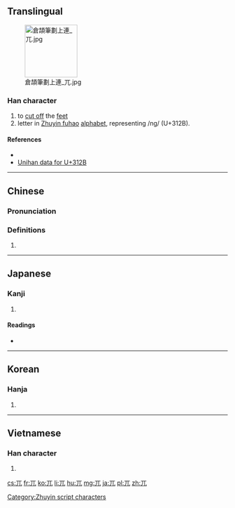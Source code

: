 ==Translingual==
[[File:倉頡筆劃上連 兀.jpg|right|border|120px]]
===Han character===
{{Han char|rn=10|rad=儿|as=01|sn=3|four=1021<sub>0</sub>|canj=一山 (MU)|ids=⿱[[一]][[儿]]}}

# to [[cut off]] the [[feet]]
# letter in [[Zhuyin fuhao]] [[alphabet]], representing /ng/ (U+312B).

====References====
* {{Han ref|kx=0123.020|dkj=01337|dj=0257.220|hdz=10264.050|uh=5140|ud=20800|bh=A461|bd=42081}}
* [http://www.unicode.org/charts/PDF/U3100.pdf Unihan data for U+312B]  <!-- it's not Unihan -->
[[Category:Zhuyin script characters]]

----

==Chinese==
{{zh-forms}}

===Pronunciation===
{{zh-pron
|m=wù
|c=ngat6
|mc=y
|oc=y
|ma=
|cat=v
}}

===Definitions===
# {{rfdef|lang=zh}}

----

==Japanese==

===Kanji===
{{ja-kanji|grade=|rs=儿01}}

# {{defn|lang=ja|sort=儿01}}

====Readings====
* {{ja-readings|on=[[こつ]] (kotsu), [[ごつ]] (gotsu)|kun=[[たかい]] (takai), [[はげる]] (hageru), [[あしきる]] (ashikiru)}}

----

==Korean==

===Hanja===
{{ko-hanja|hangeul=올|rv=ol|mr=ol}}

# {{defn|lang=ko|sort=儿01}}

----

==Vietnamese==

===Han character===
{{vi-hantu|[[ngột]], [[ngát]], [[ngút]]|rs=儿01}}

# {{defn|lang=vi|sort=儿01}}

[[cs:兀]]
[[fr:兀]]
[[ko:兀]]
[[li:兀]]
[[hu:兀]]
[[mg:兀]]
[[ja:兀]]
[[pl:兀]]
[[zh:兀]]